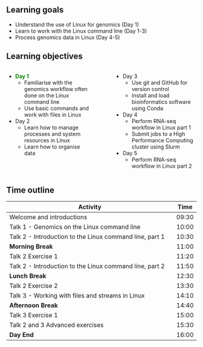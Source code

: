 ## Learning goals

<!--
High-level "big picture" objectives of the learning process.
This should be no more than 3 bullet points.
-->

<!--
## Lesson goals and objectives
<!--
This lesson is essentially the skeleton of the linux course.
We will present the genomics workflow done usually on linux and the subsequent 
days would be about learning and doing each step of the workflow while learning 
skills needed for that (e.g. version control, working on cluster using conda 
environments).
So the main goal in this lesson is to give them a shallow but comprehensive 
picture of the linux course. We can talk about this while presenting the 
learning goals and objectives below, highlighting at which point they are and 
then just present detail objectives or outline per talk.
Take care not to make this part very long, overwhelming them on the 1st day!
-->

- Understand the use of Linux for genomics (Day 1)
- Learn to work with the Linux command line (Day 1-3)
- Process genomics data in Linux (Day 4-5)

## Learning objectives

<!--
More concrete and measurable outputs.
This can range from 3 to 8 bullet points.
-->

:::: {.columns}

::: {.column width="47%"}
- <span style="color:green;">**Day 1**</span>
  + Familiarise with the genomics workflow often done on the Linux command line
  + Use basic commands and work with files in Linux
- Day 2
  + Learn how to manage processes and system resources in Linux 
  + Learn how to organise data
:::

::: {.column width="5%"}
:::

::: {.column width="47%"}
- Day 3
  + Use git and GitHub for version control 
  + Install and load bioinformatics software using Conda 
- Day 4
  + Perform RNA-seq workflow in Linux part 1
  + Submit jobs to a High Performance Computing cluster using Slurm
- Day 5
  + Perform RNA-seq workflow in Linux part 2
:::

::::

## Time outline

<!--
COPIED FROM README.md

Breakdown of time segments for lecture and exercises addressing the objectives listed above.
These are example times; adapt time, and insert/remove rows as needed.
Requirements:
- The day starts at 9:30
- There is a 10+ min break in the morning
- There is a 1+ h lunch break
- There is a 10+ min break in the afternoon
- The day ends at 16:00
-->

| Activity                                                      |  Time |
|---------------------------------------------------------------|-------|
| Welcome and introductions                                     | 09:30 |
| Talk 1 - Genomics on the Linux command line                   | 10:00 |
| Talk 2 - Introduction to the Linux command line, part 1       | 10:30 |
| **Morning Break**                                             | 11:00 |
| Talk 2 Exercise 1                                             | 11:20 |
| Talk 2 - Introduction to the Linux command line, part 2       | 11:50 |
| **Lunch Break**                                               | 12:30 |
| Talk 2 Exercise 2                                             | 13:30 |
| Talk 3 - Working with files and streams in Linux              | 14:10 |
| **Afternoon Break**                                           | 14:40 |
| Talk 3 Exercise 1                                             | 15:00 |
| Talk 2 and 3 Advanced exercises                               | 15:30 |
| **Day End**                                                   | 16:00 |
